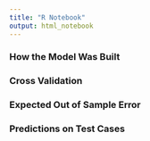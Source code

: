 ```yaml
---
title: "R Notebook"
output: html_notebook
---
```


### How the Model Was Built

### Cross Validation 

### Expected Out of Sample Error 

### Predictions on Test Cases